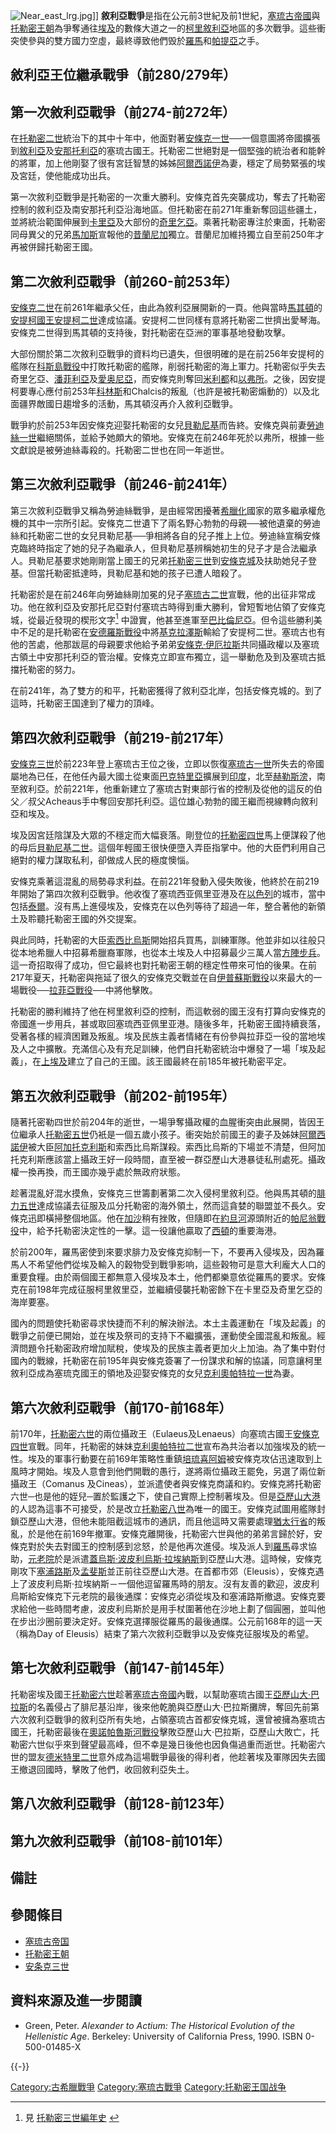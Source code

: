 {{otheruses|other=[[羅馬共和國|羅馬]]和[[安條克三世|安條克三世]]之間的戰爭|羅馬-敘利亞戰爭|want=1}}
{{Distinguish|叙利亚内战}}
[[File:Near_east_lrg.jpg|thumb]]]]
{{Campaignbox Wars of Syrian}}
'''敘利亞戰爭'''是指在公元前3世紀及前1世紀，[[塞琉古帝國|塞琉古帝國]]與[[托勒密王朝|托勒密王朝]]為爭奪通往[[埃及|埃及]]的數條大道之一的[[柯里敘利亞|柯里敘利亞]]地區的多次戰爭。這些衝突使參與的雙方國力空虛，最終導致他們毁於[[羅馬共和國|羅馬]]和[[安息_(国家)|帕提亞]]之手。

==敘利亞王位繼承戰爭（前280/279年）==

==第一次敘利亞戰爭（前274-前272年）==
在[[托勒密二世|托勒密二世]]統治下的其中十年中，他面對著[[安條克一世|安條克一世]]──一個意圖將帝國擴張到[[敘利亞|敘利亞]]及[[安那托利亞|安那托利亞]]的塞琉古國王。托勒密二世絕對是一個堅強的統治者和能幹的將軍，加上他剛娶了很有宮廷智慧的姊姊[[阿爾西諾伊二世|阿爾西諾伊]]為妻，穩定了局勢緊張的埃及宮廷，使他能成功出兵。

第一次敘利亞戰爭是托勒密的一次重大勝利。安條克首先突襲成功，奪去了托勒密控制的敘利亞及南安那托利亞沿海地區。但托勒密在前271年重新奪回這些疆土，並將統治範圍伸展到[[卡里亞|卡里亞]]及大部份的[[奇里乞亞|奇里乞亞]]。乘著托勒密專注於東面，托勒密同母異父的兄弟[[馬加斯_(昔蘭尼)|馬加斯]]宣報他的[[昔蘭尼加|昔蘭尼加]]獨立。昔蘭尼加維持獨立自至前250年才再被併歸托勒密王國。

==第二次敘利亞戰爭（前260-前253年）==
[[安條克二世|安條克二世]]在前261年繼承父任，由此為敘利亞展開新的一頁。他與當時[[馬其頓|馬其頓]]的[[安提柯王朝|安提柯國王]][[安提柯二世|安提柯二世]]達成協議。安提柯二世同樣有意將托勒密二世擠出愛琴海。安條克二世得到馬其頓的支持後，對托勒密在亞洲的軍事基地發動攻擊。 

大部份關於第二次敘利亞戰爭的資料均已遺失，但很明確的是在前256年安提柯的艦隊在[[科斯島戰役|科斯島戰役]]中打敗托勒密的艦隊，削弱托勒密的海上軍力。托勒密似乎失去奇里乞亞、[[潘菲利亞|潘菲利亞]]及[[愛奥尼亞|愛奥尼亞]]，而安條克則奪回[[米利都|米利都]]和[[以弗所|以弗所]]。之後，因安提柯要專心應付前253年[[科林斯|科林斯]]和Chalcis的叛亂（也許是被托勒密煽動的）以及北面疆界敵國日趨增多的活動，馬其頓沒再介入敘利亞戰爭。

戰爭約於前253年因安條克迎娶托勒密的女兒[[貝勒尼基_(塞琉古)|貝勒尼基]]而告終。安條克與前妻[[勞迪絲一世|勞迪絲一世]]繼絕關係，並給予她頗大的領地。安條克在前246年死於以弗所，根據一些文獻說是被勞迪絲毒殺的。托勒密二世也在同一年逝世。

==第三次敘利亞戰爭（前246-前241年）==
第三次敘利亞戰爭又稱為勞迪絲戰爭，是由經常困擾著[[希臘化|希臘化]]國家的眾多繼承權危機的其中一宗所引起。安條克二世遺下了兩名野心勃勃的母親──被他遺棄的勞迪絲和托勒密二世的女兒貝勒尼基──爭相將各自的兒子推上上位。勞迪絲宣稱安條克臨終時指定了她的兒子為繼承人，但貝勒尼基辨稱她初生的兒子才是合法繼承人。貝勒尼基要求她剛剛當上國王的兄弟[[托勒密三世|托勒密三世]]到[[安條克|安條克城]]及扶助她兒子登基。但當托勒密抵達時，貝勒尼基和她的孩子已遭人暗殺了。

托勒密於是在前246年向勞廸絲剛加冕的兒子[[塞琉古二世|塞琉古二世]]宣戰，他的出征非常成功。他在敘利亞及安那托尼亞對付塞琉古時得到重大勝利，曾短暫地佔領了安條克城，從最近發現的楔形文字<ref>見 [http://www.livius.org/cg-cm/chronicles/bchp-ptolemy_iii/bchp_ptolemy_iii_01.html 托勒密三世編年史] {{Wayback|url=http://www.livius.org/cg-cm/chronicles/bchp-ptolemy_iii/bchp_ptolemy_iii_01.html |date=20170726171055 }} {{en}}</ref> 中證實，他甚至進軍至[[巴比倫尼亞|巴比倫尼亞]]。但令這些勝利美中不足的是托勒密在[[安德羅斯戰役|安德羅斯戰役]]中將[[基克拉澤斯|基克拉澤斯]]輸給了安提柯二世。塞琉古也有他的苦處，他那跋扈的母親要求他給予弟弟[[安條克·伊厄拉斯|安條克·伊厄拉斯]]共同攝政權以及塞琉古領土中安那托利亞的管治權。安條克立即宣布獨立，這一舉動危及到及塞琉古抵擋托勒密的努力。 

在前241年，為了雙方的和平，托勒密獲得了敘利亞北岸，包括安條克城的{{le|塞琉西亚佩里亚港|Seleucia Pieria}}。到了這時，托勒密王国達到了權力的頂峰。

==第四次敘利亞戰爭（前219-前217年）==
[[安條克三世|安條克三世]]於前223年登上塞琉古王位之後，立即以恢復[[塞琉古一世|塞琉古一世]]所失去的帝國屬地為已任，在他任內最大國土從東面[[巴克特里亞|巴克特里亞]]擴展到[[印度|印度]]，北至[[赫勒斯滂|赫勒斯滂]]，南至敘利亞。於前221年，他重新建立了塞琉古對東部行省的控制及從他的這反的伯父／叔父Acheaus手中奪回安那托利亞。這位雄心勃勃的國王繼而視線轉向敘利亞和埃及。

埃及因宮廷陰謀及大眾的不穩定而大幅衰落。剛登位的[[托勒密四世|托勒密四世]]馬上便謀殺了他的母后[[貝勒尼基二世|貝勒尼基二世]]。這個年輕國王很快便墮入弄臣指掌中。他的大臣們利用自己絕對的權力謀取私利，卻做成人民的極度懊惱。

安條克乘著這混亂的局勢尋求利益。在前221年發動入侵失敗後，他終於在前219年開始了第四次敘利亞戰爭。他收復了塞琉西亚佩里亚港及在[[以色列|以色列]]的城市，當中包括[[泰爾|泰爾]]。沒有馬上進侵埃及，安條克在以色列等待了超過一年，整合著他的新領土及聆聽托勒密王國的外交提案。

與此同時，托勒密的大臣[[索西比烏斯|索西比烏斯]]開始招兵買馬，訓練軍隊。他並非如以往般只從本地希臘人中招募希臘裔軍隊，也從本土埃及人中招募最少三萬人當[[方陣步兵|方陣步兵]]。這一奇招取得了成功，但它最終也對托勒密王朝的穩定性帶來可怕的後果。在前217年夏天，托勒密與拖延了很久的安條克交戰並在自[[伊普蘇斯戰役|伊普蘇斯戰役]]以來最大的一場戰役──[[拉菲亞戰役|拉菲亞戰役]]──中將他擊敗。

托勒密的勝利維持了他在柯里敘利亞的控制，而這軟弱的國王沒有打算向安條克的帝國進一步用兵，甚或取回塞琉西亚佩里亚港。隨後多年，托勒密王國持續衰落，受著各樣的經濟困難及叛亂。埃及民族主義者情緒在有份參與拉菲亞一役的當地埃及人之中擴散。充滿信心及有充足訓練，他們自托勒密統治中爆發了一場「埃及起義」，在[[上埃及|上埃及]]建立了自己的王國。該王國最終在前185年被托勒密平定。

==第五次敘利亞戰爭（前202-前195年）==
隨著托密勒四世於前204年的逝世，一場爭奪攝政權的血腥衝突由此展開，皆因王位繼承人[[托勒密五世|托勒密五世]]仍衹是一個五歲小孩子。衝突始於前國王的妻子及姊妹[[阿爾西諾伊三世|阿爾西諾伊]]被大臣[[阿加托克利斯_(埃及)|阿加托克利斯]]和索西比烏斯謀殺。索西比烏斯的下場並不清楚，但阿加托克利斯應該當上攝政王好一段時間，直至被一群亞歷山大港暴徒私刑處死。攝政權一換再換，而王國亦幾乎處於無政府狀態。

趁著混亂好混水摸魚，安條克三世籌劃著第二次入侵柯里敘利亞。他與馬其頓的[[腓力五世_(馬其頓)|腓力五世]]達成協議去征服及瓜分托勒密的海外領土，然而這貪婪的聯盟並不長久。安條克迅即橫掃整個地區。他在[[加沙|加沙]]稍有挫敗，但隨即在[[約旦河|約旦河]]源頭附近的[[帕尼翁戰役|帕尼翁戰役]]中，給予托勒密決定性的一擊。這一役讓他贏取了[[西頓|西頓]]的重要海港。
	
於前200年，羅馬密使到來要求腓力及安條克抑制一下，不要再入侵埃及，因為羅馬人不希望他們從埃及輸入的穀物受到戰爭影响，這些穀物可是意大利龐大人口的重要食糧。由於兩個國王都無意入侵埃及本土，他們都樂意依從羅馬的要求。安條克在前198年完成征服柯里敘里亞，並繼續侵襲托勒密餘下在卡里亞及奇里乞亞的海岸要塞。

國內的問題使托勒密尋求快捷而不利的解決辦法。本土主義運動在「埃及起義」的戰爭之前便已開始，並在埃及祭司的支持下不繼擴張，運動使全國混亂和叛亂。經濟問題令托勒密政府增加賦稅，使埃及的民族主義者更加火上加油。為了集中對付國內的戰線，托勒密在前195年與安條克簽署了一份謀求和解的協議，同意讓柯里敘利亞成為塞琉克國王的領地及迎娶安條克的女兒[[克利奧帕特拉一世|克利奧帕特拉一世]]為妻。

==第六次敘利亞戰爭（前170-前168年）==
前170年，[[托勒密六世|托勒密六世]]的兩位攝政王（Eulaeus及Lenaeus）向塞琉古國王[[安條克四世|安條克四世]]宣戰。同年，托勒密的妹妹[[克利奧帕特拉二世|克利奧帕特拉二世]]宣布為共治者以加強埃及的統一性。埃及的軍事行動要在前169年策略性重鎮[[培琉喜阿姆|培琉喜阿姆]]被安條克攻佔迅速取到上風時才開始。埃及人意會到他們開戰的愚行，遂將兩位攝政王罷免，另選了兩位新攝政王（Comanus 及Cineas），並派遣使者與安條克商議和約。安條克將托勒密六世─也是他的姪兒─置於監護之下，使自己實際上控制著埃及。但是[[亞歷山大港|亞歷山大港]]的人認為這事不可接受，於是改立[[托勒密八世|托勒密八世]]為唯一的國王。安條克試圖用艦隊封鎖亞歷山大港，但他未能阻截這城市的通訊，而且他這時又需要處理[[猶太行省|猶太行省]]的叛亂，於是他在前169年撤軍。安條克離開後，托勒密六世與他的弟弟言歸於好，安條克對於失去對國王的控制感到忿怒，於是他再次進侵。埃及派人到[[羅馬共和國|羅馬]]尋求協助，[[元老院|元老院]]於是派遣[[蓋烏斯·波皮利烏斯·拉埃納斯|蓋烏斯·波皮利烏斯·拉埃納斯]]到亞歷山大港。這時候，安條克剛攻下[[塞浦路斯|塞浦路斯]]及[[孟斐斯_(埃及)|孟斐斯]]並正前往亞歷山大港。在首都市郊（Eleusis），安條克遇上了波皮利烏斯·拉埃納斯－一個他逗留羅馬時的朋友。沒有友善的歡迎，波皮利烏斯給安條克下元老院的最後通牒：安條克必須從埃及和塞浦路斯撤退。安條克要求給他一些時間考慮，波皮利烏斯於是用手杖圍著他在沙地上劃了個圓圈，並叫他在步出沙圈前要決定好。安條克選擇服從羅馬的最後通牒。公元前168年的這一天（稱為Day of Eleusis）結束了第六次敘利亞戰爭以及安條克征服埃及的希望。

==第七次敘利亞戰爭（前147-前145年）==
托勒密埃及國王[[托勒密六世|托勒密六世]]趁著[[塞琉古帝國|塞琉古帝國]]內戰，以幫助塞琉古國王[[亞歷山大·巴拉斯|亞歷山大·巴拉斯]]的名義侵占了腓尼基沿岸，後來他乾脆與亞歷山大·巴拉斯攤牌，奪回先前第六次敘利亞戰爭的敘利亞所有失地，占領塞琉古首都安條克城，還曾被擁為塞琉古國王，托勒密最後在[[奧諾帕魯斯河戰役|奧諾帕魯斯河戰役]]擊敗亞歷山大·巴拉斯，亞歷山大敗亡，托勒密六世似乎來到聲望最高峰，但不幸是幾日後他也因負傷過重而逝世。托勒密六世的盟友[[德米特里二世_(塞琉古帝國)|德米特里二世]]意外成為這場戰爭最後的得利者，他趁著埃及軍隊因失去國王撤退回國時，擊敗了他們，收回敘利亞失土。

==第八次敘利亞戰爭（前128-前123年）==
==第九次敘利亞戰爭（前108-前101年）==
==備註==
{{reflist}}

==參閱條目==
*[[塞琉古帝国|塞琉古帝国]]
*[[托勒密王朝|托勒密王朝]]
*[[安条克三世|安条克三世]]

==資料來源及進一步閱讀==
*Green, Peter. ''Alexander to Actium: The Historical Evolution of the Hellenistic Age''. Berkeley: University of California Press, 1990. ISBN 0-500-01485-X {{en}}

{{-}}
{{叙利亚境内发生过的战争}}

[[Category:古希臘戰爭|Category:古希臘戰爭]]
[[Category:塞琉古戰爭|Category:塞琉古戰爭]]
[[Category:托勒密王国战争|Category:托勒密王国战争]]